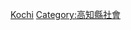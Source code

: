 {{Catnav|頁面分類|各種主題的頁面分類|按國家分類|各國教育|日本教育}}

{{日本行政區劃分類導航|教育}}
[[Category:日本各都道府縣教育|Kochi]]
[[Category:高知縣社會|Category:高知縣社會]]